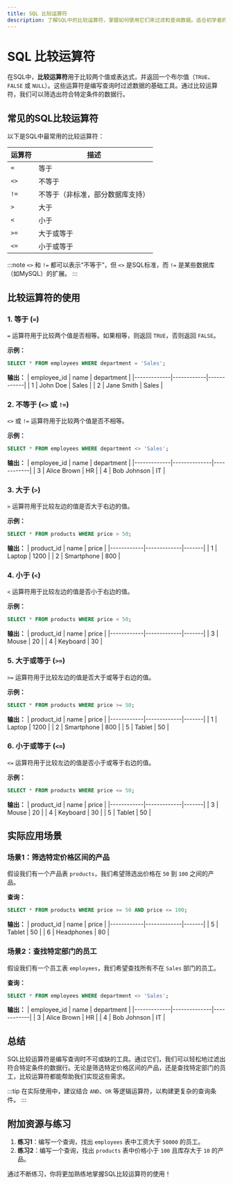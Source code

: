```yaml
---
title: SQL 比较运算符
description: 了解SQL中的比较运算符，掌握如何使用它们来过滤和查询数据。适合初学者的全面指南。
---
```


# SQL 比较运算符

在SQL中，**比较运算符**用于比较两个值或表达式，并返回一个布尔值（`TRUE`、`FALSE` 或 `NULL`）。这些运算符是编写查询时过滤数据的基础工具。通过比较运算符，我们可以筛选出符合特定条件的数据行。

## 常见的SQL比较运算符

以下是SQL中最常用的比较运算符：

| 运算符 | 描述                     |
|--------|--------------------------|
| `=`    | 等于                     |
| `<>`   | 不等于                   |
| `!=`   | 不等于（非标准，部分数据库支持） |
| `>`    | 大于                     |
| `<`    | 小于                     |
| `>=`   | 大于或等于               |
| `<=`   | 小于或等于               |

:::note
`<>` 和 `!=` 都可以表示“不等于”，但 `<>` 是SQL标准，而 `!=` 是某些数据库（如MySQL）的扩展。
:::

## 比较运算符的使用

### 1. 等于 (`=`)

`=` 运算符用于比较两个值是否相等。如果相等，则返回 `TRUE`，否则返回 `FALSE`。

**示例：**
```sql
SELECT * FROM employees WHERE department = 'Sales';
```
**输出：**
| employee_id | name       | department |
|-------------|------------|------------|
| 1           | John Doe   | Sales      |
| 2           | Jane Smith | Sales      |

### 2. 不等于 (`<>` 或 `!=`)

`<>` 或 `!=` 运算符用于比较两个值是否不相等。

**示例：**
```sql
SELECT * FROM employees WHERE department <> 'Sales';
```
**输出：**
| employee_id | name         | department |
|-------------|--------------|------------|
| 3           | Alice Brown  | HR         |
| 4           | Bob Johnson  | IT         |

### 3. 大于 (`>`)

`>` 运算符用于比较左边的值是否大于右边的值。

**示例：**
```sql
SELECT * FROM products WHERE price > 50;
```
**输出：**
| product_id | name        | price |
|------------|-------------|-------|
| 1          | Laptop      | 1200  |
| 2          | Smartphone  | 800   |

### 4. 小于 (`<`)

`<` 运算符用于比较左边的值是否小于右边的值。

**示例：**
```sql
SELECT * FROM products WHERE price < 50;
```
**输出：**
| product_id | name        | price |
|------------|-------------|-------|
| 3          | Mouse       | 20    |
| 4          | Keyboard    | 30    |

### 5. 大于或等于 (`>=`)

`>=` 运算符用于比较左边的值是否大于或等于右边的值。

**示例：**
```sql
SELECT * FROM products WHERE price >= 50;
```
**输出：**
| product_id | name        | price |
|------------|-------------|-------|
| 1          | Laptop      | 1200  |
| 2          | Smartphone  | 800   |
| 5          | Tablet      | 50    |

### 6. 小于或等于 (`<=`)

`<=` 运算符用于比较左边的值是否小于或等于右边的值。

**示例：**
```sql
SELECT * FROM products WHERE price <= 50;
```
**输出：**
| product_id | name        | price |
|------------|-------------|-------|
| 3          | Mouse       | 20    |
| 4          | Keyboard    | 30    |
| 5          | Tablet      | 50    |

## 实际应用场景

### 场景1：筛选特定价格区间的产品

假设我们有一个产品表 `products`，我们希望筛选出价格在 `50` 到 `100` 之间的产品。

**查询：**
```sql
SELECT * FROM products WHERE price >= 50 AND price <= 100;
```
**输出：**
| product_id | name        | price |
|------------|-------------|-------|
| 5          | Tablet      | 50    |
| 6          | Headphones  | 80    |

### 场景2：查找特定部门的员工

假设我们有一个员工表 `employees`，我们希望查找所有不在 `Sales` 部门的员工。

**查询：**
```sql
SELECT * FROM employees WHERE department <> 'Sales';
```
**输出：**
| employee_id | name         | department |
|-------------|--------------|------------|
| 3           | Alice Brown  | HR         |
| 4           | Bob Johnson  | IT         |

## 总结

SQL比较运算符是编写查询时不可或缺的工具。通过它们，我们可以轻松地过滤出符合特定条件的数据行。无论是筛选特定价格区间的产品，还是查找特定部门的员工，比较运算符都能帮助我们实现这些需求。

:::tip
在实际使用中，建议结合 `AND`、`OR` 等逻辑运算符，以构建更复杂的查询条件。
:::

## 附加资源与练习

1. **练习1**：编写一个查询，找出 `employees` 表中工资大于 `50000` 的员工。
2. **练习2**：编写一个查询，找出 `products` 表中价格小于 `100` 且库存大于 `10` 的产品。

通过不断练习，你将更加熟练地掌握SQL比较运算符的使用！